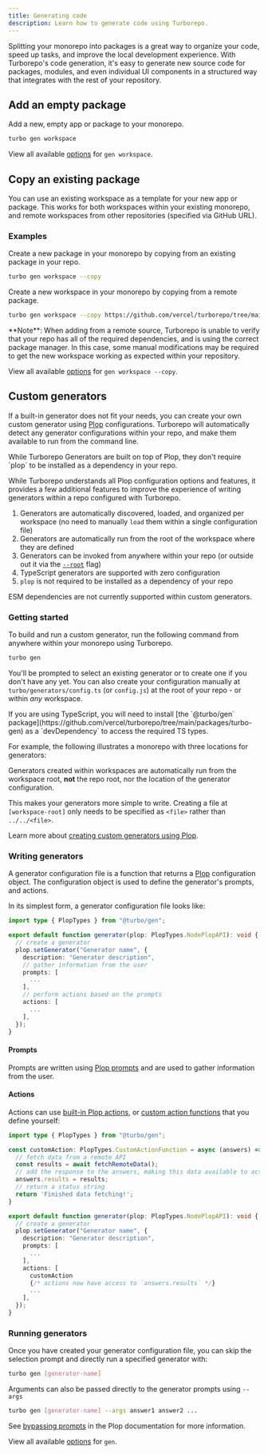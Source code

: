 ```yaml
---
title: Generating code
description: Learn how to generate code using Turborepo.
---
```



Splitting your monorepo into packages is a great way to organize your code, speed up tasks, and improve the local development
experience. With Turborepo's code generation, it's easy to generate new source code for packages, modules,
and even individual UI components in a structured way that integrates with the rest of your repository.

## Add an empty package

Add a new, empty app or package to your monorepo.

```sh title="Terminal"
turbo gen workspace
```

View all available [options](/repo/docs/reference/generate#workspace) for `gen workspace`.

## Copy an existing package

You can use an existing workspace as a template for your new app or package. This works for both workspaces within your existing monorepo,
and remote workspaces from other repositories (specified via GitHub URL).

### Examples

Create a new package in your monorepo by copying from an existing package in your repo.

```sh title="Terminal"
turbo gen workspace --copy
```

Create a new workspace in your monorepo by copying from a remote package.

```sh title="Terminal"
turbo gen workspace --copy https://github.com/vercel/turborepo/tree/main/examples/with-tailwind/packages/tailwind-config
```

<Callout>
  **Note**: When adding from a remote source, Turborepo is unable to verify that your repo has all of the required dependencies, and is using the correct package manager. In this case, some manual modifications may be required to get the new workspace working as expected within your repository.

</Callout>

View all available [options](/repo/docs/reference/generate#workspace) for `gen workspace --copy`.

## Custom generators

If a built-in generator does not fit your needs, you can create your own custom generator using [Plop](https://plopjs.com/) configurations.
Turborepo will automatically detect any generator configurations within your repo, and make them available to run from the command line.

<Callout type="info">
  While Turborepo Generators are built on top of Plop, they don't require `plop`
  to be installed as a dependency in your repo.
</Callout>

While Turborepo understands all Plop configuration options and features, it provides a few additional features to improve the experience of writing
generators within a repo configured with Turborepo.

1. Generators are automatically discovered, loaded, and organized per workspace (no need to manually `load` them within a single configuration file)
2. Generators are automatically run from the root of the workspace where they are defined
3. Generators can be invoked from anywhere within your repo (or outside out it via the [`--root`](/repo/docs/reference/generate#--root-path) flag)
4. TypeScript generators are supported with zero configuration
5. `plop` is not required to be installed as a dependency of your repo

<Callout type="info" title="Known issue">
  ESM dependencies are not currently supported within custom generators.
</Callout>

### Getting started

To build and run a custom generator, run the following command from anywhere within your monorepo using Turborepo.

```sh title="Terminal"
turbo gen
```

You'll be prompted to select an existing generator or to create one if you don't have any yet. You can also create your configuration
manually at `turbo/generators/config.ts` (or `config.js`) at the root of your repo - or within _any_ workspace.

<Callout type="info">
  If you are using TypeScript, you will need to install [the `@turbo/gen`
  package](https://github.com/vercel/turborepo/tree/main/packages/turbo-gen) as
  a `devDependency` to access the required TS types.
</Callout>

For example, the following illustrates a monorepo with three locations for generators:

<PackageManagerTabs>
<Tab>
<Files>
  <Folder name="apps" defaultOpen>
    <Folder name="docs">
     <File name="package.json"  />
    </Folder>
    <Folder name="web" defaultOpen>
      <File name="package.json"  />
  <Folder name="turbo" green defaultOpen>
    <Folder name="generators">
      <File name="config.ts" />
      <File name="templates" />
    </Folder>
  </Folder>
  </Folder>
  </Folder>
  <Folder name="packages" defaultOpen>
    <Folder name="ui" defaultOpen>
      <File name="package.json" />
  <Folder name="turbo" green defaultOpen>
    <Folder name="generators">
      <File name="config.ts" />
      <File name="templates" />
    </Folder>
  </Folder>
    </Folder>
  </Folder>
  <Folder name="turbo" green defaultOpen>
    <Folder name="generators">
      <File name="config.ts" />
      <File name="templates" />
    </Folder>
  </Folder>
  <File name="package.json"  />
  <File name="package-lock.json"  />
  <File name="turbo.json"  />
</Files>
</Tab>

<Tab>
  <Files>
    <Folder name="apps" defaultOpen>
      <Folder name="docs">
        <File name="package.json" />
      </Folder>
      <Folder name="web" defaultOpen>
        <File name="package.json" />
        <Folder name="turbo" green defaultOpen>
          <Folder name="generators">
            <File name="config.ts" />
            <File name="templates" />
          </Folder>
        </Folder>
      </Folder>
    </Folder>
    <Folder name="packages" defaultOpen>
      <Folder name="ui" defaultOpen>
        <File name="package.json" />
        <Folder name="turbo" green defaultOpen>
          <Folder name="generators">
            <File name="config.ts" />
            <File name="templates" />
          </Folder>
        </Folder>
      </Folder>
    </Folder>
    <Folder name="turbo" green defaultOpen>
      <Folder name="generators">
        <File name="config.ts" />
        <File name="templates" />
      </Folder>
    </Folder>
    <File name="package.json" />
    <File name="yarn.lock" />
    <File name="turbo.json" />
  </Files>
</Tab>

<Tab>
<Files>
  <Folder name="apps" defaultOpen>
    <Folder name="docs">
     <File name="package.json"  />
    </Folder>
    <Folder name="web" defaultOpen>
      <File name="package.json"  />
  <Folder name="turbo" green defaultOpen>
    <Folder name="generators">
      <File name="config.ts" />
      <File name="templates" />
    </Folder>
  </Folder>
  </Folder>
  </Folder>
  <Folder name="packages" defaultOpen>
    <Folder name="ui" defaultOpen>
      <File name="package.json" />
  <Folder name="turbo" green defaultOpen>
    <Folder name="generators">
      <File name="config.ts" />
      <File name="templates" />
    </Folder>
  </Folder>
    </Folder>
  </Folder>
  <Folder name="turbo" green defaultOpen>
    <Folder name="generators">
      <File name="config.ts" />
      <File name="templates" />
    </Folder>
  </Folder>
  <File name="package.json"  />
  <File name="package-lock.yaml"  />
  <File name="turbo.json"  />
</Files>
</Tab>
</PackageManagerTabs>

Generators created within workspaces are automatically run from the workspace root, **not** the repo root, nor the location of the generator configuration.

This makes your generators more simple to write. Creating a file at `[workspace-root]` only needs to be specified as `<file>` rather than `../../<file>`.

Learn more about [creating custom generators using Plop](https://plopjs.com/documentation/#creating-a-generator).

### Writing generators

A generator configuration file is a function that returns a [Plop](https://plopjs.com/) configuration object. The configuration object is
used to define the generator's prompts, and actions.

In its simplest form, a generator configuration file looks like:

```ts title="turbo/generators/config.ts"
import type { PlopTypes } from "@turbo/gen";

export default function generator(plop: PlopTypes.NodePlopAPI): void {
  // create a generator
  plop.setGenerator("Generator name", {
    description: "Generator description",
    // gather information from the user
    prompts: [
      ...
    ],
    // perform actions based on the prompts
    actions: [
      ...
    ],
  });
}
```

#### Prompts

Prompts are written using [Plop prompts](https://plopjs.com/documentation/#using-prompts) and are used to gather information from the user.

#### Actions

Actions can use [built-in Plop actions](https://plopjs.com/documentation/#built-in-actions), or [custom action functions](https://plopjs.com/documentation/#functionsignature-custom-action) that you define yourself:

```ts title="turbo/generators/config.ts"
import type { PlopTypes } from "@turbo/gen";

const customAction: PlopTypes.CustomActionFunction = async (answers) => {
  // fetch data from a remote API
  const results = await fetchRemoteData();
  // add the response to the answers, making this data available to actions
  answers.results = results;
  // return a status string
  return 'Finished data fetching!';
}

export default function generator(plop: PlopTypes.NodePlopAPI): void {
  // create a generator
  plop.setGenerator("Generator name", {
    description: "Generator description",
    prompts: [
      ...
    ],
    actions: [
      customAction
      {/* actions now have access to `answers.results` */}
      ...
    ],
  });
}
```

### Running generators

Once you have created your generator configuration file, you can skip the selection prompt and directly run a specified generator with:

```sh title="Terminal"
turbo gen [generator-name]
```

Arguments can also be passed directly to the generator prompts using `--args`

```sh title="Terminal"
turbo gen [generator-name] --args answer1 answer2 ...
```

See [bypassing prompts](https://plopjs.com/documentation/#bypassing-prompts) in the Plop documentation for more information.

View all available [options](/repo/docs/reference/generate#run-generator-name) for `gen`.
